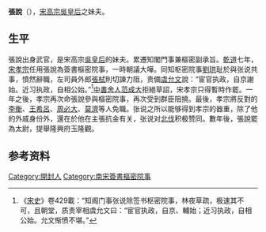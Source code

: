 {{Otheruses|other=名为張說的其他人物|張說}}

'''張說'''（{{bd|?||?|}}），[[宋高宗|宋高宗]][[宪圣慈烈皇后|吳皇后]]之妹夫。

== 生平 ==
張說出身武官，是宋高宗[[宪圣慈烈皇后|吳皇后]]的妹夫。累遷知閣門事兼樞密副承旨。[[乾道_(南宋)|乾道]]七年，[[宋孝宗|宋孝宗]]任用張說為簽書樞密院事，一時朝議大嘩。同知枢密院事[[劉珙|劉珙]]耻於與张说共事，憤然辭職，左司員外郎[[張栻|張栻]]則切諫力阻，责備[[虞允文|虞允文]]說：“宦官执政，自京謝始。近习执政，自相公始。”<ref>《[[宋史|宋史]]》卷429載：“知阁门事张说除签书枢密院事，林夜草疏，极速其不可，且朝堂，质责宰相虞允文曰：“宦官执政，自京、輔始；近习执政，自相公始。允文惭愤不堪。”</ref>[[中書舍人|中書舍人]][[范成大|范成大]]拒絕草詔，宋孝宗只得暫時作罷。一年之後，孝宗再次命張說參與樞密院事，再次受到群臣阻撓。最後，孝宗將反對的[[李衡|李衡]]、[[王希呂|王希呂]]、[[周必大|周必大]]、[[莫濟|莫濟]]等人免職。张说之所以能够得到孝宗的器重，除了他的外戚身份外，還在於他在主張抗金有关，张说对[[北伐|北伐]]积极赞同。數年後，張說罷為太尉，提舉隆興府玉隆觀。

== 参考资料 ==
{{reflist}}

{{Authority control}}

{{DEFAULTSORT:Zhang张}}
[[Category:開封人|Category:開封人]]
[[Category:南宋簽書樞密院事|Category:南宋簽書樞密院事]]